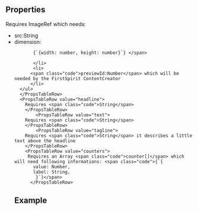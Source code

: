 
<Meta
  title="Interesting Facts Section"
  subtitle="a complete interesting facts section"
/>

## Properties

<PropsTable>
  <PropsTableRow value="backgroundImage">
    Requires <span class="code">ImageRef</span> which needs:
    <ul>
      <li>
       <span class="code">src:String</span>
       </li>
       <li> 
         <span class="code">dimension:
        
           {`{width: number, height: number}`} </span>
          
           </li>
           <li>
          <span class="code">previewId:Number</span> which will be needed by the FirstSpirit ContentCreator
          </li>
      </ul>
      </PropsTableRow>
      <PropsTableRow value="headline">
        Requires <span class="code">String</span>
        </PropsTableRow>
            <PropsTableRow value="text">
        Requires <span class="code">String</span>
        </PropsTableRow>
            <PropsTableRow value="tagline">
        Requires <span class="code">String</span> it describes a little text above the headline
        </PropsTableRow>
        <PropsTableRow value="counters">
         Requires an Array <span class="code">counter[]</span> which will need following informations: <span class="code">{`{ 
           value: Number,
           label: String,
            }`}</span> 
          </PropsTableRow>
</PropsTable>

## Example

<ExampleLoader example="InterestingFactsSection.tsx" />